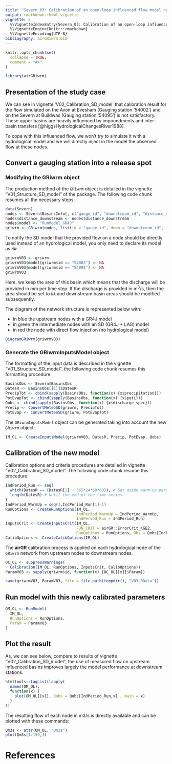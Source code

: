 ```yaml
---
title: "Severn_03: Calibration of an open-loop influenced flow model network"
output: rmarkdown::html_vignette
vignette: >
  %\VignetteIndexEntry{Severn_03: Calibration of an open-loop influenced flow model network}
  %\VignetteEngine{knitr::rmarkdown}
  %\VignetteEncoding{UTF-8}
bibliography: airGRiwrm.bib
---
```


```r
knitr::opts_chunk$set(
  collapse = TRUE,
  comment = "#>"
)
```

```r
library(airGRiwrm)
```

## Presentation of the study case

We can see in vignette 'V02_Calibration_SD_model' that calibration result for the flow simulated on the Avon at Evesham (Gauging station '54002') and on the Severn at Buildwas (Gauging station '54095') is not satisfactory. These upper basins are heavily influenced by impoundments and inter-basin transfers [@higgsHydrologicalChangesRiver1988].

To cope with this influenced flow, we won't try to simulate it with a hydrological model and we will directly inject in the model the observed flow at these nodes.

## Convert a gauging station into a release spot

### Modifying the GRiwrm object

The production method of the `GRiwrm` object is detailed in the vignette "V01_Structure_SD_model" of the package. The following code chunk resumes all the necessary steps:

```r
data(Severn)
nodes <- Severn$BasinsInfo[, c("gauge_id", "downstream_id", "distance_downstream", "area")]
nodes$distance_downstream <- nodes$distance_downstream
nodes$model <- "RunModel_GR4J"
griwrm <- GRiwrm(nodes, list(id = "gauge_id", down = "downstream_id", length = "distance_downstream"))
```


To notify the SD model that the provided flow on a node should be directly used instead of an hydrological model, you only need to declare its model as `NA`:

```r
griwrmV03 <- griwrm
griwrmV03$model[griwrm$id == "54002"] <- NA
griwrmV03$model[griwrm$id == "54095"] <- NA
griwrmV03
```

Here, we keep the area of this basin which means that the discharge will be provided in mm per time step. If the discharge is provided in m<sup>3</sup>/s, then the area should be set to `NA` and downstream basin areas should be modified subsequently.

The diagram of the network structure is represented below with:

  * in blue the upstream nodes with a GR4J model
  * in green the intermediate nodes with an SD (GR4J + LAG) model
  * in red the node with direct flow injection (no hydrological model)

```r
DiagramGRiwrm(griwrmV03)
```

### Generate the GRiwrmInputsModel object

The formatting of the input data is described in the vignette "V01_Structure_SD_model". the following code chunk resumes this formatting procedure:

```r
BasinsObs <- Severn$BasinsObs
DatesR <- BasinsObs[[1]]$DatesR
PrecipTot <- cbind(sapply(BasinsObs, function(x) {x$precipitation}))
PotEvapTot <- cbind(sapply(BasinsObs, function(x) {x$peti}))
Qobs <- cbind(sapply(BasinsObs, function(x) {x$discharge_spec}))
Precip <- ConvertMeteoSD(griwrm, PrecipTot)
PotEvap <- ConvertMeteoSD(griwrm, PotEvapTot)
```

The `GRiwrmInputsModel` object can be generated taking into account the new `GRiwrm` object:

```r
IM_OL <- CreateInputsModel(griwrmV03, DatesR, Precip, PotEvap, Qobs)
```

## Calibration of the new model

Calibration options and criteria procedures are detailed in vignette "V02_Calibration_SD_model". The following code chunk resume this procedure:

```r
IndPeriod_Run <- seq(
  which(DatesR == (DatesR[1] + 365*24*60*60)), # Set aside warm-up period
  length(DatesR) # Until the end of the time series
)
IndPeriod_WarmUp = seq(1,IndPeriod_Run[1]-1)
RunOptions <- CreateRunOptions(IM_OL,
                               IndPeriod_WarmUp = IndPeriod_WarmUp,
                               IndPeriod_Run = IndPeriod_Run)
InputsCrit <- CreateInputsCrit(IM_OL,
                               FUN_CRIT = airGR::ErrorCrit_KGE2,
                               RunOptions = RunOptions, Obs = Qobs[IndPeriod_Run,])
CalibOptions <- CreateCalibOptions(IM_OL)
```

The **airGR** calibration process is applied on each hydrological node of the `GRiwrm` network from upstream nodes to downstream nodes.

```r
OC_OL <- suppressWarnings(
  Calibration(IM_OL, RunOptions, InputsCrit, CalibOptions))
ParamV03 <- sapply(griwrm$id, function(x) {OC_OL[[x]]$Param})
```

```r
save(griwrmV03, ParamV03, file = file.path(tempdir(), "V03.RData"))
```


## Run model with this newly calibrated parameters

```r
OM_OL <- RunModel(
  IM_OL,
  RunOptions = RunOptions,
  Param = ParamV03
)
```

## Plot the result

As, we can see below, compare to results of vignette "V02_Calibration_SD_model", the use of measured flow on upstream influenced basins improves largely the model performance at downstream stations.

```r
htmltools::tagList(lapply(
  names(OM_OL),
  function(x) {
    plot(OM_OL[[x]], Qobs = Qobs[IndPeriod_Run,x] , main = x)
  }
))
```

The resulting flow of each node in m3/s is directly available and can be plotted with these commands:

```r
Qm3s <- attr(OM_OL, "Qm3s")
plot(Qm3s[1:150,])
```


# References
